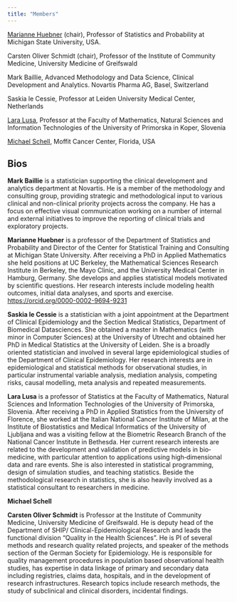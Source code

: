 ```yaml
---
title: "Members"
---
```


[Marianne Huebner](https://cstat.msu.edu/people/marianne-huebner-phd-sheher) (chair), Professor of Statistics and Probability at Michigan State University, USA. 

Carsten Oliver Schmidt (chair), Professor of the Institute of Community Medicine, University Medicine of Greifswald

Mark Baillie, Advanced Methodology and Data Science, Clinical Development and Analytics. Novartis Pharma AG, Basel, Switzerland

Saskia le Cessie, Professor at Leiden University Medical Center, Netherlands

[Lara Lusa](https://www.famnit.upr.si/sl/zaposleni-in-sodelavci/lara.lusa/), Professor at the Faculty of Mathematics, Natural Sciences and Information Technologies of the University of Primorska in Koper, Slovenia

[Michael Schell](https://www.moffitt.org/research-science/researchers/michael-schell/), Moffit Cancer Center, Florida, USA

## **Bios**

**Mark Baillie** is a statistician supporting the clinical development and analytics department at Novartis. He is a member of the methodology and consulting group, providing strategic and methodological input to various clinical and non-clinical priority projects across the company. He has a focus on effective visual communication working on a number of internal and external initiatives to improve the reporting of clinical trials and exploratory projects.

**Marianne Huebner** is a professor of the Department of Statistics and Probability and Director of the Center for Statistical Training and Consulting at Michigan State University. After receiving a PhD in Applied Mathematics she held positions at UC Berkeley, the Mathematical Sciences Research Institute in Berkeley, the Mayo Clinic, and the University Medical Center in Hamburg, Germany. She develops and applies statistical models motivated by scientific questions. Her research interests include modeling health outcomes, initial data analyses, and sports and exercise. <https://orcid.org/0000-0002-9694-9231>

**Saskia le Cessie** is a statistician with a joint appointment at the Department of Clinical Epidemiology and the Section Medical Statistics, Department of Biomedical Datasciences. She obtained a master in Mathematics (with minor in Computer Sciences) at the University of Utrecht and obtained her PhD in Medical Statistics at the University of Leiden. She is a broadly oriented statistician and involved in several large epidemiological studies of the Department of Clinical Epidemiology. Her research interests are in epidemiological and statistical methods for observational studies, in particular instrumental variable analysis, mediation analysis, competing risks, causal modelling, meta analysis and repeated measurements.

**Lara Lusa** is a professor of Statistics at the Faculty of Mathematics, Natural Sciences and Information Technologies of the University of Primorska, Slovenia. After receiving a PhD in Applied Statistics from the University of Florence, she worked at the Italian National Cancer Institute of Milan, at the Institute of Biostatistics and Medical Informatics of the University of Ljubljana and was a visiting fellow at the Biometric Research Branch of the National Cancer Institute in Bethesda. Her current research interests are related to the development and validation of predictive models in bio‐medicine, with particular attention to applications using high‐dimensional data and rare events. She is also interested in statistical programming, design of simulation studies, and teaching statistics. Beside the methodological research in statistics, she is also heavily involved as a statistical consultant to researchers in medicine.

**Michael Schell**

**Carsten Oliver Schmidt** is Professor at the Institute of Community Medicine, University Medicine of Greifswald. He is deputy head of the Department of SHIP/ Clinical-Epidemiological Research and leads the functional division "Quality in the Health Sciences". He is PI of several methods and research quality related projects, and speaker of the methods section of the German Society for Epidemiology. He is responsible for quality management procedures in population based observational health studies, has expertise in data linkage of primary and secondary data including registries, claims data, hospitals, and in the development of research infrastructures. Research topics include research methods, the study of subclinical and clinical disorders, incidental findings.
